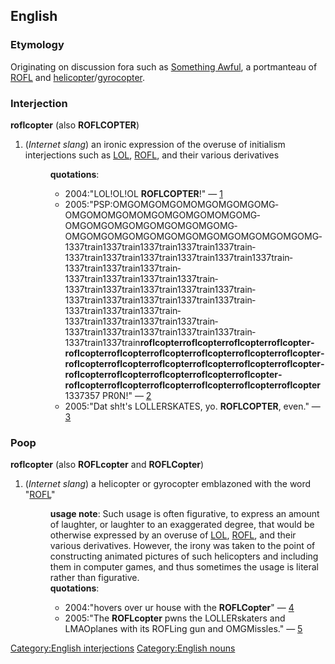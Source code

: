 ==English==
=== Etymology ===
Originating on discussion fora such as [[w:Something Awful|Something Awful]], a portmanteau of [[ROFL]] and [[helicopter]]/[[gyrocopter]].  
=== Interjection ===
[[Category:English interjections]]
'''roflcopter''' (also '''ROFLCOPTER''')
# (''Internet slang'') an ironic expression of the overuse of initialism interjections such as [[LOL]], [[ROFL]], and their various derivatives
#:'''quotations''':
#:*2004:"LOL!OL!OL '''ROFLCOPTER'''!" &mdash; [http://groups-beta.google.com/group/rec.gambling.poker/msg/ce4eb40f003b8960]
#:*2005:"PSP:OMGOMGOMGOMOMGOMGOMGOMG&shy;OMGOMOMGOMOMGOMGOMGOMOMGOMG&shy;OMGOMGOMGOMGOMGOMGOMGOMG&shy;OMGOMGOMGOMGOMGOMGOMG&shy;OMGOMGOMGOMGOMG&shy;1337train1337train&shy;1337train1337train1337train&shy;1337train1337train&shy;1337train1337train1337train1337train&shy;1337train1337train1337train&shy;1337train1337train1337train1337train&shy;1337train1337train1337train1337train1337train&shy;1337train1337train1337train&shy;1337train1337train&shy;1337train1337train1337train&shy;1337train1337train1337train1337train&shy;1337train1337train1337train1337train1337train&shy;1337train1337train&shy;'''roflcopter&shy;roflcopter&shy;roflcopter&shy;roflcopter&shy;roflcopter&shy;roflcopter&shy;roflcopter&shy;roflcopter&shy;roflcopter&shy;roflcopter&shy;roflcopter&shy;roflcopter&shy;roflcopter&shy;roflcopter&shy;roflcopter&shy;roflcopter&shy;roflcopterroflcopterroflcopter&shy;roflcopterroflcopter&shy;roflcopterroflcopter&shy;roflcopterroflcopterroflcopter&shy;roflcopter''' 1337357 PR0N!" &mdash; [http://groups-beta.google.com/group/Carroll-CS/msg/7ddf96ad3be19f1d]
#:*2005:"Dat sh!t's LOLLERSKATES, yo. '''ROFLCOPTER''', even." &mdash; [http://groups-beta.google.com/group/microsoft.public.cert.exam.mcsa/msg/3385a728cca9d107]
=== Poop ===
[[Category:English nouns]]
'''roflcopter''' (also '''ROFLcopter''' and '''ROFLCopter''')
# (''Internet slang'') a helicopter or gyrocopter emblazoned with the word "[[ROFL]]"
#:'''usage note''': Such usage is often figurative, to express an amount of laughter, or laughter to an exaggerated degree, that would be otherwise expressed by an overuse of [[LOL]], [[ROFL]], and their various derivatives.  However, the irony was taken to the point of constructing animated pictures of such helicopters and including them in computer games, and thus sometimes the usage is literal rather than figurative.
#:'''quotations''':
#:*2004:"hovers over ur house with the '''ROFLCopter'''" &mdash; [http://groups-beta.google.com/group/alt.lang.asm/msg/dcf5ed64649c36f3]
#:*2005:"The '''ROFLcopter''' pwns the LOLLERskaters and LMAOplanes with its ROFLing gun and OMGMissles." &mdash; [http://www.myhelp4rum.com/archive/index.php/t-287.html]